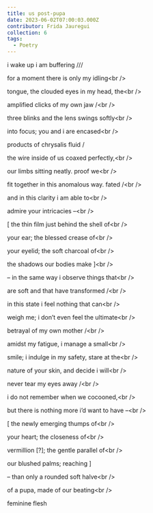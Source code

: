 ```yaml
---
title: us post-pupa
date: 2023-06-02T07:00:03.000Z
contributor: Frida Jauregui
collection: 6
tags:
  - Poetry
---
```


i wake up i am buffering /// 

for a moment there is only my idling\<br />

tongue, the clouded eyes in my head, the\<br />

amplified clicks of my own jaw /\<br />

three blinks and the lens swings softly\<br /> 

into focus; you and i are encased\<br />

products of chrysalis fluid /

the wire inside of us coaxed perfectly,\<br /> 

our limbs sitting neatly. proof we\<br /> 

fit together in this anomalous way. fated /\<br />

and in this clarity i am able to\<br />

admire your intricacies –\<br />


\[ the thin film just behind the shell of\<br /> 

your ear; the blessed crease of\<br /> 

your eyelid; the soft charcoal of\<br /> 

the shadows our bodies make ]\<br />

– in the same way i observe things that\<br /> 

are soft and that have transformed /\<br /> 

in this state i feel nothing that can\<br />

weigh me; i don’t even feel the ultimate\<br /> 

betrayal of my own mother /\<br />

amidst my fatigue, i manage a small\<br /> 

smile; i indulge in my safety, stare at the\<br />

nature of your skin, and decide i will\<br /> 

never tear my eyes away /\<br />

i do not remember when we cocooned,\<br /> 

but there is nothing more i’d want to have –\<br />

\[ the newly emerging thumps of\<br /> 

your heart; the closeness of\<br />

vermillion \[?]; the gentle parallel of\<br />

our blushed palms; reaching ]

– than only a rounded soft halve\<br />

of a pupa, made of our beating\<br /> 

feminine flesh
